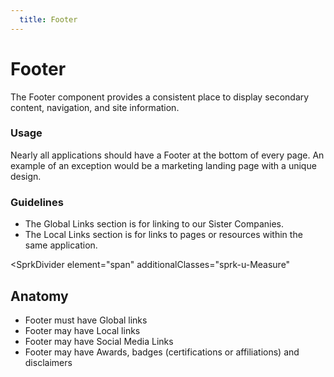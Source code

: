 ```yaml
---
  title: Footer
---
```


# Footer

The Footer component provides a consistent
place to display secondary content, navigation,
and site information.

<ComponentPreview
  componentName="footer--default-story"
  maxWidth="100%"
  hasReact
  hasAngular
  hasHTML
  titleAttr="Footer Example"
/>

### Usage

Nearly all applications should have a
Footer at the bottom of every page. An
example of an exception would be a
marketing landing page with a unique design.

### Guidelines

- The Global Links section is for
linking to our Sister Companies.
- The Local Links section is for
links to pages or resources within
the same application.

<SprkDivider
 element="span"
 additionalClasses="sprk-u-Measure"
></SprkDivider>

## Anatomy

- Footer must have Global links
- Footer may have Local links
- Footer may have Social Media Links
- Footer may have Awards, badges
(certifications or affiliations) and disclaimers